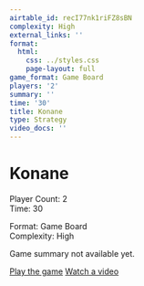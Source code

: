 ```yaml
---
airtable_id: recI77nk1riFZ8sBN
complexity: High
external_links: ''
format:
  html:
    css: ../styles.css
    page-layout: full
game_format: Game Board
players: '2'
summary: ''
time: '30'
title: Konane
type: Strategy
video_docs: ''
---
```


# Konane

:::{.game-info-box}
:::{.game-stats}
:::{.left-stats}
Player Count: 2  
Time: 30
:::
:::{.right-stats}
Format: Game Board  
Complexity: High
:::
:::
:::

Game summary not available yet.

:::{.game-actions}
<a href="#" class="btn btn-play disabled-button"><i class="fa fa-gamepad"></i> Play the game</a>
<a href="#" class="btn btn-watch disabled-button"><i class="fa fa-video"></i> Watch a video</a>
:::